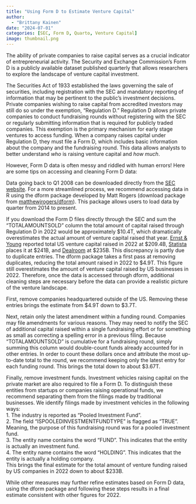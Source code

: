 ```yaml
---
title: "Using Form D to Estimate Venture Capital"
author: 
  - "Brittany Kainen"
date: "2024-07-01"
categories: [SEC, Form D, Quarto, Venture Capital]
image: thumbnail.png
---
```


The ability of private companies to raise capital serves as a crucial indicator of entrepreneurial activity.  The Security and Exchange Commission’s Form D is a publicly available dataset published quarterly that allows researchers to explore the landscape of venture capital investment.  

The Securities Act of 1933 established the laws governing the sale of securities, including registration with the SEC and mandatory reporting of information that may be pertinent to the public’s investment decisions. Private companies wishing to raise capital from accredited investors may still do so under the exemption, “Regulation D.” Regulation D allows private companies to conduct fundraising rounds without registering with the SEC or regularly submitting information that is required for publicly traded companies. This exemption is the primary mechanism for early stage ventures to access funding. When a company raises capital under Regulation D, they must file a Form D, which includes basic information about the company and the fundraising round. This data allows analysts to better understand *who* is raising venture capital and *how much*.   

However, Form D data is often messy and riddled with human errors! Here are some tips on accessing and cleaning Form D data:

Data going back to Q1 2008 can be downloaded directly from the [SEC website](https://www.sec.gov/about/dera_form-d).  For a more streamlined process, we recommend accessing data in R using the dform package developed by Matt Rogers (download package from [matthewjrogers/dform](https://github.com/matthewjrogers/dform)).  This package allows users to load data by quarter from 2014 to present.  

If you download the Form D files directly through the SEC and sum the "TOTALAMOUNTSOLD" column the total amount of capital raised through Regulation D in 2022 would be approximately $10.4T, which dramatically overestimates the actual amount of venture capital raised that year.  [Ernst & Young](https://www.ey.com/en_us/insights/growth/q4-2022-venture-capital-investment-trends) reported total US venture capital raised in 2022 at $209.4B, [Statista](https://www.statista.com/statistics/277501/venture-capital-amount-invested-in-the-united-states-since-1995/#:~:text=Value%20of%20venture%20capital%20investment%20in%20the%20U.S.%202006%2D2022&text=Although%20the%20companies%20lack%20the,nearly%20241%20billion%20U.S.%20dollars.) places it at $241B, and [Dealroom](9https://dealroom.co/guides/usa) at $235B.  This discrepancy is partly due to duplicate entries.  The dform package takes a first pass at removing duplicates, reducing the total amount raised in 2022 to $4.9T.  This figure still overestimates the amount of venture capital raised by US businesses in 2022.  Therefore, once the data is accessed through dform, additional cleaning steps are necessary before the data can provide a realistic picture of the venture landscape.

First, remove companies headquartered outside of the US.  Removing these entries brings the estimate from $4.9T down to $3.7T.  

Next, retain only the latest amendment within a funding round.  Companies may file amendments for various reasons.  They may need to notify the SEC of additional capital raised within a single fundraising effort or for something as small as correcting a spelling error in a previous filing.  Because "TOTALAMOUNTSOLD" is cumulative for a fundraising round, simply summing this column would double-count funds already accounted for in other entries.  In order to count these dollars once and attribute the most up-to-date total to the round, we recommend keeping only the latest entry for each funding round.  This brings the total down to about $3.67T.  

Finally, remove investment funds.  Investment vehicles raising capital on the private market are also required to file a Form D.  To distinguish these entities from startups or companies raising operational funds, we recommend separating them from the filings made by traditional businesses.  We identify filings made by investment vehicles in the following ways:  
1. The industry is reported as "Pooled Investment Fund".  
2. The field "ISPOOLEDINVESTMENTFUNDTYPE" is flagged as "TRUE".  Meaning, the purpose of this fundraising round was for a pooled investment fund.  
3. The entity name contains the word "FUND".  This indicates that the entity is actually an investment fund.  
4. The entity name contains the word "HOLDING".  This indicates that the entity is actually a holding company.  
This brings the final estimate for the total amount of venture funding raised by US companies in 2022 down to about $233B.  

While other measures may further refine estimates based on Form D data, using the dform package and following these steps results in a final estimate consistent with other figures for 2022.  



